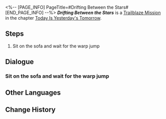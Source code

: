 <%-- [PAGE_INFO]
PageTitle=#Drifting Between the Stars#
[END_PAGE_INFO] --%>
{{Stub|Dialogue.}}
{{Mission Infobox
|id            = 1010001
|title         = 
|image         = <!--Mission Drifting Between the Stars.png-->
|type          = Trailblaze
|event_name    = 
|chapter       = Today Is Yesterday's Tomorrow
|requirements  = [[Trailblaze Mission]] ''[[The Voyage Continues]]'' completed
|summary       = The journey of the Astral Express continues. To the Express, you're but a passerby who's temporarily headed in the same direction.<br />But to you, this is a choice and a new start.<br />"This is the final stop for today. What's the next stop for the Express?"
|characters    = Trailblazer
|startLocation = [[Astral Express]] - [[Parlor Car]]
|world         = Astral Express
|area          = Parlor Car
|prev          = The Voyage Continues
|next          = A Grand Cool Adventure
|exp           = 
|credits       = 
|stellarJade   = 
|other         = 
}}
'''''Drifting Between the Stars''''' is a [[Trailblaze Mission]] in the chapter [[Today Is Yesterday's Tomorrow]].

==Steps==
# Sit on the sofa and wait for the warp jump

<!--
==Gameplay Notes==

--><!--
==Trial Character==

-->
==Dialogue==
{{Stub Dialogue}}
===Sit on the sofa and wait for the warp jump===
{{Mission Description|type=trailblaze|location=<!--to be added-->|You board the Astral Express and become acquainted with a group of companions who may not always get along, but are all at least friendly.<br />A journey with an unknown destination between the stars is about to begin. Maybe you really did accidentally stumble upon some set of a Sci-Fi movie.<br />Conductor Pom-Pom announces that the warp jump is about to begin &mdash; seeing that you're still new to interstellar travel, best you find a seat and hang on tight.}}
{{Dialogue Start}}
:{{tx}}
{{Dialogue End}}

==Other Languages==
{{Other Languages
|en   = Drifting Between the Stars
|zhs  = 星间流浪
|zht  = 星間流浪
|ja   = 星間流浪
|ko   = 별 사이의 유랑
|es   = A la deriva entre las estrellas
|fr   = À la dérive entre les étoiles
|ru   = Дрейф среди звёзд
|th   = ผจญภัยท่ามกลางดวงดาว
|vi   = Lưu Lạc Giữa Các Vì Sao
|de   = Zwischen den Sternen treibend
|id   = Pengembaraan Antarbintang
|pt   = À Deriva nas Estrelas
}}

==Change History==
{{Change History|1.0}}
